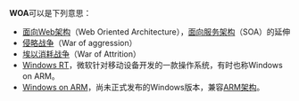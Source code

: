 '''WOA'''可以是下列意思：

*[[面向Web架构|面向Web架构]]（Web Oriented Architecture），[[面向服务架构|面向服务架构]]（SOA）的延伸
*[[侵略战争|侵略战争]]（War of aggression）
*[[埃以消耗战争|埃以消耗战争]]（War of Attrition）
* [[Windows_RT|Windows RT]]，微软针对移动设备开发的一款操作系统，有时也称Windows on ARM。
*[[Windows_on_ARM|Windows on ARM]]，尚未正式发布的Windows版本，兼容[[ARM架构|ARM架构]]。
{{disambig|cat=三字拉丁字母縮寫消歧義}}